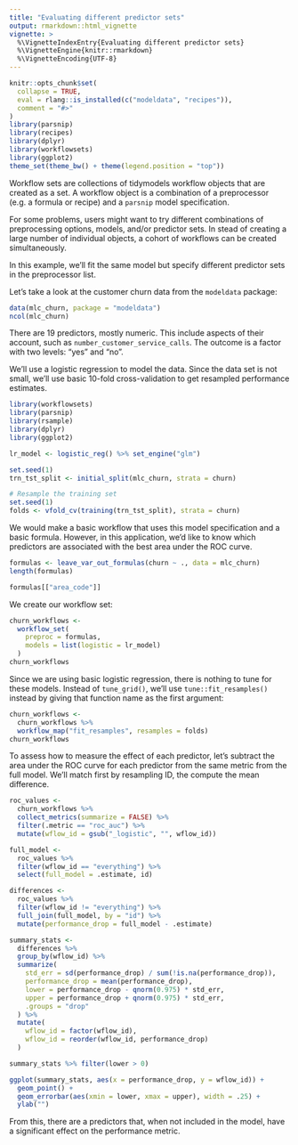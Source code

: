```yaml
---
title: "Evaluating different predictor sets"
output: rmarkdown::html_vignette
vignette: >
  %\VignetteIndexEntry{Evaluating different predictor sets}
  %\VignetteEngine{knitr::rmarkdown}
  %\VignetteEncoding{UTF-8}
---
```


```r
knitr::opts_chunk$set(
  collapse = TRUE,
  eval = rlang::is_installed(c("modeldata", "recipes")),
  comment = "#>"
)
library(parsnip)
library(recipes)
library(dplyr)
library(workflowsets)
library(ggplot2)
theme_set(theme_bw() + theme(legend.position = "top"))
```

Workflow sets are collections of tidymodels workflow objects that are created as a set. A workflow object is a combination of a preprocessor (e.g. a formula or recipe) and a `parsnip` model specification. 

For some problems, users might want to try different combinations of preprocessing options, models, and/or predictor sets. In stead of creating a large number of individual objects, a cohort of workflows can be created simultaneously. 

In this example, we'll fit the same model but specify different predictor sets in the preprocessor list. 

Let's take a look at the customer churn data from the `modeldata` package: 

```r
data(mlc_churn, package = "modeldata")
ncol(mlc_churn)
```

There are 19 predictors, mostly numeric. This include aspects of their account, such as `number_customer_service_calls`. The outcome is a factor with two levels: "yes" and "no". 

We'll use a logistic regression to model the data. Since the data set is not small, we'll use basic 10-fold cross-validation to get resampled performance estimates. 

```r
library(workflowsets)
library(parsnip)
library(rsample)
library(dplyr)
library(ggplot2)

lr_model <- logistic_reg() %>% set_engine("glm")

set.seed(1)
trn_tst_split <- initial_split(mlc_churn, strata = churn)

# Resample the training set
set.seed(1)
folds <- vfold_cv(training(trn_tst_split), strata = churn)
```

We would make a basic workflow that uses this model specification and a basic formula. However, in this application, we'd like to know which predictors are associated with the best area under the ROC curve. 

```r
formulas <- leave_var_out_formulas(churn ~ ., data = mlc_churn)
length(formulas)

formulas[["area_code"]]
```

We create our workflow set: 

```r
churn_workflows <-
  workflow_set(
    preproc = formulas,
    models = list(logistic = lr_model)
  )
churn_workflows
```

Since we are using basic logistic regression, there is nothing to tune for these models. Instead of `tune_grid()`, we'll use `tune::fit_resamples()` instead by giving that function name as the first argument: 

```r
churn_workflows <-
  churn_workflows %>%
  workflow_map("fit_resamples", resamples = folds)
churn_workflows
```

To assess how to measure the effect of each predictor, let's subtract the area under the ROC curve for each predictor from the same metric from the full model. We'll match first by resampling ID, the compute the mean difference. 

```r
roc_values <-
  churn_workflows %>%
  collect_metrics(summarize = FALSE) %>%
  filter(.metric == "roc_auc") %>%
  mutate(wflow_id = gsub("_logistic", "", wflow_id))

full_model <-
  roc_values %>%
  filter(wflow_id == "everything") %>%
  select(full_model = .estimate, id)

differences <-
  roc_values %>%
  filter(wflow_id != "everything") %>%
  full_join(full_model, by = "id") %>%
  mutate(performance_drop = full_model - .estimate)

summary_stats <-
  differences %>%
  group_by(wflow_id) %>%
  summarize(
    std_err = sd(performance_drop) / sum(!is.na(performance_drop)),
    performance_drop = mean(performance_drop),
    lower = performance_drop - qnorm(0.975) * std_err,
    upper = performance_drop + qnorm(0.975) * std_err,
    .groups = "drop"
  ) %>%
  mutate(
    wflow_id = factor(wflow_id),
    wflow_id = reorder(wflow_id, performance_drop)
  )

summary_stats %>% filter(lower > 0)

ggplot(summary_stats, aes(x = performance_drop, y = wflow_id)) +
  geom_point() +
  geom_errorbar(aes(xmin = lower, xmax = upper), width = .25) +
  ylab("")
```

From this, there are a predictors that, when not included in the model, have a significant effect on the performance metric. 

